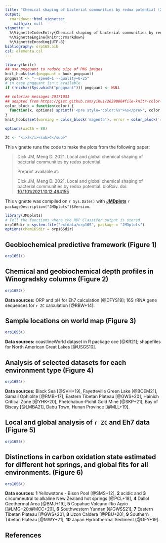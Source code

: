 ```yaml
---
title: "Chemical shaping of bacterial communities by redox potential (2021)"
output: 
  rmarkdown::html_vignette:
    mathjax: null
vignette: >
  %\VignetteIndexEntry{Chemical shaping of bacterial communities by redox potential (2021)}
  %\VignetteEngine{knitr::rmarkdown}
  %\VignetteEncoding{UTF-8}
bibliography: orp16S.bib
csl: elementa.csl
---
```


<style>
/* https://gomakethings.com/how-to-break-an-image-out-of-its-parent-container-with-css/ */
@media (min-width: 700px) {
  .full-width {
    left: 50%;
    margin-left: -50vw;
    margin-right: -50vw;
    max-width: 100vw;
    position: relative;
    right: 50%;
    width: 100vw;
  }
}
@media (min-width: 900px) {
  .full-width {
    left: 50vw; /* fallback if needed */
    left: calc(50vw - 100px);
    width: 900px;
    position: relative;
  }
}
</style>

```r
library(knitr)
## use pngquant to reduce size of PNG images
knit_hooks$set(pngquant = hook_pngquant)
pngquant <- "--speed=1 --quality=0-25"
# in case pngquant isn't available
if (!nzchar(Sys.which("pngquant"))) pngquant <- NULL 

## colorize messages 20171031
## adapted from https://gist.github.com/yihui/2629886#file-knitr-color-msg-rnw
color_block = function(color) {
  function(x, options) sprintf('<pre style="color:%s">%s</pre>', color, x)
}
knit_hooks$set(warning = color_block('magenta'), error = color_block('red'), message = color_block('blue'))
```

```r
options(width = 80)
```

```r
ZC <- "<i>Z</i><sub>C</sub>"
```

This vignette runs the code to make the plots from the following paper:

> Dick JM, Meng D. 2021. Local and global chemical shaping of bacterial communities by redox potential.
>
> Preprint available at:
>
> Dick JM, Meng D. 2021. Local and global chemical shaping of bacterial communities by redox potential. bioRxiv. doi: [10.1101/2021.10.12.464155](https://doi.org/10.1101/2021.10.12.464155)

This vignette was compiled on `r Sys.Date()` with **[JMDplots](https://github.com/jedick/JMDplots)** `r packageDescription("JMDplots")$Version`.

```r
library(JMDplots)
# Tell the functions where the RDP Classifer output is stored
orp16Sdir = system.file("extdata/orp16S", package = "JMDplots")
options(chem16Sdir = orp16Sdir)
```

## Geobiochemical predictive framework (Figure 1)
```r
orp16S1()
```

## Chemical and geobiochemical depth profiles in Winogradsky columns (Figure 2)
```r
orp16S2()
```

**Data sources:** ORP and pH for Eh7 calculation [@DFYS19]; 16S rRNA gene sequences for `r ZC` calculation [@RBW+14].

## Sample locations on world map (Figure 3)
```r
orp16S3()
```

**Data sources:** coastlineWorld dataset in R package oce [@KR21]; shapefiles for North American Great Lakes [@USGS10].

## Analysis of selected datasets for each environment type (Figure 4)
```r
orp16S4()
```

**Data sources:** Black Sea [@SVH+19], Fayetteville Green Lake [@BOEM21], Samail Ophiolite [@RMB+17], Eastern Tibetan Plateau [@GWS+20], Hainich Critical Zone [@YHK+20], Phetchabun-Pichit Gold Mine [@SKP+21], Bay of Biscay [@LMBA21], Dabu Town, Hunan Province [@MLL+19].

## Local and global analysis of `r ZC` and Eh7 data (Figure 5)
```r
orp16S5()
```

## Distinctions in carbon oxidation state estimated for different hot springs, and global fits for all environments. (Figure 6)
```r
orp16S6()
```

**Data sources:** **1** Yellowstone - Bison Pool [@SMS+12], **2** acidic and **3** circumneutral to alkaline New Zealand hot springs [@PCL+18], **4** Dallol Geothermal Area [@BMJ+19], **5** Copahue Volcano-Río Agrio [@LMG+20;@MCC+20], **6** Southwestern Yunnan [@GWSS21], **7** Eastern Tibetan Plateau [@GWS+20], **8** Uzon Caldera [@PBU+20], **9** Southern Tibetan Plateau [@MWY+21], **10** Japan Hydrothermal Sediment [@OFY+19].

## References
